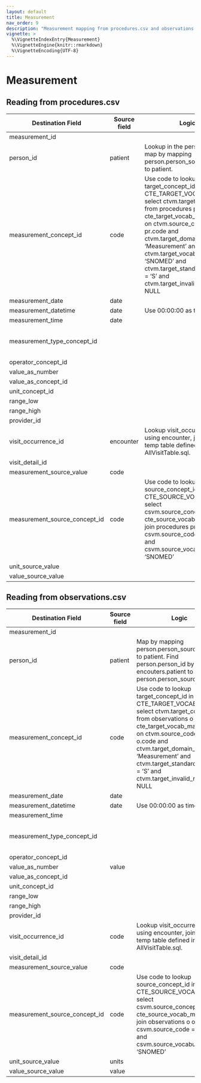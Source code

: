 ```yaml
---
layout: default
title: Measurement
nav_order: 9
description: "Measurement mapping from procedures.csv and observations.csv"
vignette: >
  %\VignetteIndexEntry{Measurement}
  %\VignetteEngine{knitr::rmarkdown}
  %\VignetteEncoding{UTF-8}
---
```


# Measurement

## Reading from procedures.csv

| Destination Field | Source field | Logic | Comment field |
| --- | --- | --- | --- |
| measurement_id |  |  |  |
| person_id | patient | Lookup in the person table: map by mapping person.person_source_value to patient. |  |
| measurement_concept_id | code | Use code to lookup target_concept_id in CTE_TARGET_VOCAB_MAP:    select ctvm.target_concept_id    from procedures pr     join cte_target_vocab_map ctvm       on ctvm.source_code              = pr.code     and ctvm.target_domain_id       = 'Measurement'     and ctvm.target_vocabulary_id = 'SNOMED'     and ctvm.target_standard_concept = 'S'     and ctvm.target_invalid_reason is NULL |  |
| measurement_date | date |  |  |
| measurement_datetime | date | Use 00:00:00 as the time. |  |
| measurement_time | date |  |  |
| measurement_type_concept_id |  |  | Use concept_id 5001 for all records |
| operator_concept_id |  |  |  |
| value_as_number |  |  |  |
| value_as_concept_id |  |  |  |
| unit_concept_id |  |  |  |
| range_low |  |  |  |
| range_high |  |  |  |
| provider_id |  |  |  |
| visit_occurrence_id | encounter | Lookup visit_occurrence_id using encounter, joining to temp table defined in AllVisitTable.sql. |  |
| visit_detail_id |  |  |  |
| measurement_source_value | code |  |  |
| measurement_source_concept_id | code | Use code to lookup source_concept_id in CTE_SOURCE_VOCAB_MAP:     select csvm.source_concept_id     from cte_source_vocab_map csvm      join procedures pr        on csvm.source_code                 = pr.code        and csvm.source_vocabulary_id  = 'SNOMED' |  |
| unit_source_value |  |  |  |
| value_source_value |  |  |  |

## Reading from observations.csv

| Destination Field | Source field | Logic | Comment field |
| --- | --- | --- | --- |
| measurement_id |  |  |  |
| person_id | patient | Map by mapping person.person_source_value to patient.  Find person.person_id by mapping encouters.patient to person.person_source_value. |  |
| measurement_concept_id | code | Use code to lookup target_concept_id in CTE_TARGET_VOCAB_MAP:    select ctvm.target_concept_id    from observations o     join cte_target_vocab_map ctvm       on ctvm.source_code              = o.code     and ctvm.target_domain_id       = 'Measurement'     and ctvm.target_standard_concept = 'S'     and ctvm.target_invalid_reason is NULL |  |
| measurement_date | date |  |  |
| measurement_datetime | date | Use 00:00:00 as time. |  |
| measurement_time |  |  |  |
| measurement_type_concept_id |  |  | Use concept_id 5001 for all records |
| operator_concept_id |  |  |  |
| value_as_number | value |  |  |
| value_as_concept_id |  |  |  |
| unit_concept_id |  |  |  |
| range_low |  |  |  |
| range_high |  |  |  |
| provider_id |  |  |  |
| visit_occurrence_id | code | Lookup visit_occurrence_id using encounter, joining to temp table defined in AllVisitTable.sql. |  |
| visit_detail_id |  |  |  |
| measurement_source_value | code |  |  |
| measurement_source_concept_id | code | Use code to lookup source_concept_id in CTE_SOURCE_VOCAB_MAP:     select csvm.source_concept_id     from cte_source_vocab_map csvm      join observations o        on csvm.source_code                 = o.code      and csvm.source_vocabulary_id  = 'SNOMED' |  |
| unit_source_value | units |  |  |
| value_source_value | value |  |  |
